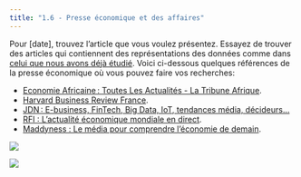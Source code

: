 ```yaml
---
title: "1.6 - Presse économique et des affaires" 
---
```


Pour [date], trouvez l'article que vous voulez présentez. Essayez de trouver des articles qui contiennent des représentations des données comme dans <a class="inline_disabled" href="https://www.radiofrance.fr/franceculture/podcasts/la-bulle-economique/la-desindustrialisation-a-la-francaise-8496335" target="_blank" rel="noopener">celui que nous avons déjà étudié</a>. Voici ci-dessous quelques références de la presse économique où vous pouvez faire vos recherches:&nbsp;

- [Economie Africaine : Toutes Les Actualités - La Tribune Afrique](<https://afrique.latribune.fr/economie>).
- [Harvard Business Review France](<https://www.hbrfrance.fr/>).
- [JDN : E-business, FinTech, Big Data, IoT, tendances média, décideurs...](<https://www.journaldunet.com/>)
- [RFI : L’actualité économique mondiale en direct](<https://www.rfi.fr/fr/%C3%A9conomie/>).
- [Maddyness : Le média pour comprendre l’économie de demain](<https://www.maddyness.com/>).

![](SupermarchéGraphique.jpg)

![](BubbleGraphique.jpg)
